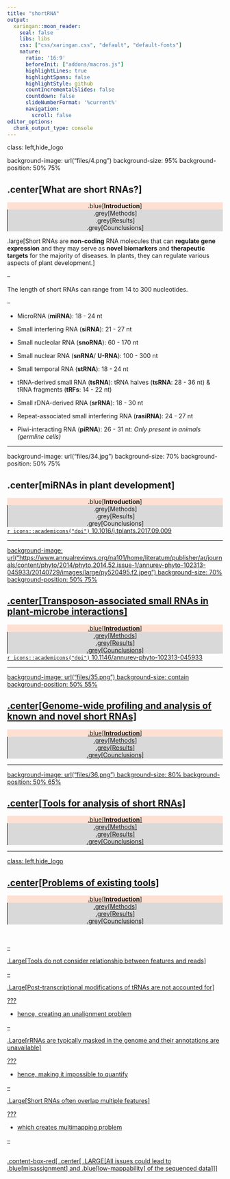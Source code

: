 ```yaml
---
title: "shortRNA"
output: 
  xaringan::moon_reader:
    seal: false
    libs: libs
    css: ["css/xaringan.css", "default", "default-fonts"]
    nature:
      ratio: '16:9'
      beforeInit: ["addons/macros.js"]
      highlightLines: true
      highlightSpans: false
      highlightStyle: github
      countIncrementalSlides: false
      countdown: false
      slideNumberFormat: '%current%'
      navigation:
        scroll: false
editor_options: 
  chunk_output_type: console
---
```


class: left,hide_logo

background-image: url("files/4.png")
background-size: 95%
background-position: 50% 75%

## .center[What are short RNAs?]

<div class="my-footer1" style="text-align: center;background-color:#FEE0D2;"> .blue[<b>Introduction</b>] </div>
<div class="my-footer2" style="text-align: center;background-color:#D9D9D9;border-left:1px solid black;"> .grey[Methods] </div>
<div class="my-footer3" style="text-align: center;background-color:#D9D9D9;border-left:1px solid black;"> .grey[Results] </div>
<div class="my-footer4" style="text-align: center;background-color:#D9D9D9;border-left:1px solid black;"> .grey[Counclusions] </div>


.large[Short RNAs are **non-coding** RNA molecules that can **regulate gene expression** and they may serve as **novel biomarkers** and **therapeutic targets** for the majority of diseases. In plants, they can regulate various aspects of plant development.]

--

The length of short RNAs can range from 14 to 300 nucleotides.


--

- MicroRNA (**miRNA**): 18 - 24 nt

- Small interfering RNA (**siRNA**): 21 - 27 nt

- Small nucleolar RNA (**snoRNA**): 60 - 170 nt

- Small nuclear RNA (**snRNA**/ **U-RNA**): 100 - 300 nt

- Small temporal RNA (**stRNA**): 18 - 24 nt

- tRNA-derived small RNA (**tsRNA**): tRNA halves (**tsRNA**: 28 - 36 nt) & tRNA fragments (**tRFs**: 14 - 22 nt)

- Small rDNA-derived RNA (**srRNA**): 18 - 30 nt

- Repeat-associated small interfering RNA (**rasiRNA**): 24 - 27 nt

- Piwi-interacting RNA (**piRNA**): 26 - 31 nt: 
_Only present in animals (germline cells)_


---

background-image: url("files/34.jpg")
background-size: 70%
background-position: 50% 75%

## .center[miRNAs in plant development]

<div class="my-footer1" style="text-align: center;background-color:#FEE0D2;"> .blue[<b>Introduction</b>] </div>
<div class="my-footer2" style="text-align: center;background-color:#D9D9D9;border-left:1px solid black;"> .grey[Methods] </div>
<div class="my-footer3" style="text-align: center;background-color:#D9D9D9;border-left:1px solid black;"> .grey[Results] </div>
<div class="my-footer4" style="text-align: center;background-color:#D9D9D9;border-left:1px solid black;"> .grey[Counclusions] </div>

<div class="my-footer"><span> <a href="https://doi.org/10.1016/j.tplants.2017.09.009">`r icons::academicons("doi")` 10.1016/j.tplants.2017.09.009</span></div>

---

background-image: url("https://www.annualreviews.org/na101/home/literatum/publisher/ar/journals/content/phyto/2014/phyto.2014.52.issue-1/annurev-phyto-102313-045933/20140729/images/large/py520495.f2.jpeg")
background-size: 70%
background-position: 50% 75%

## .center[Transposon-associated small RNAs in plant-microbe interactions]


<div class="my-footer1" style="text-align: center;background-color:#FEE0D2;"> .blue[<b>Introduction</b>] </div>
<div class="my-footer2" style="text-align: center;background-color:#D9D9D9;border-left:1px solid black;"> .grey[Methods] </div>
<div class="my-footer3" style="text-align: center;background-color:#D9D9D9;border-left:1px solid black;"> .grey[Results] </div>
<div class="my-footer4" style="text-align: center;background-color:#D9D9D9;border-left:1px solid black;"> .grey[Counclusions] </div>

<div class="my-footer"><span> <a href="https://doi.org/10.1146/annurev-phyto-102313-045933">`r icons::academicons("doi")` 10.1146/annurev-phyto-102313-045933</span></div>

---

background-image: url("files/35.png")
background-size: contain
background-position: 50% 55%

## .center[Genome-wide profiling and analysis of known and novel short RNAs]


<div class="my-footer1" style="text-align: center;background-color:#FEE0D2;"> .blue[<b>Introduction</b>] </div>
<div class="my-footer2" style="text-align: center;background-color:#D9D9D9;border-left:1px solid black;"> .grey[Methods] </div>
<div class="my-footer3" style="text-align: center;background-color:#D9D9D9;border-left:1px solid black;"> .grey[Results] </div>
<div class="my-footer4" style="text-align: center;background-color:#D9D9D9;border-left:1px solid black;"> .grey[Counclusions] </div>

---

background-image: url("files/36.png")
background-size: 80%
background-position: 50% 65%

## .center[Tools for analysis of short RNAs]


<div class="my-footer1" style="text-align: center;background-color:#FEE0D2;"> .blue[<b>Introduction</b>] </div>
<div class="my-footer2" style="text-align: center;background-color:#D9D9D9;border-left:1px solid black;"> .grey[Methods] </div>
<div class="my-footer3" style="text-align: center;background-color:#D9D9D9;border-left:1px solid black;"> .grey[Results] </div>
<div class="my-footer4" style="text-align: center;background-color:#D9D9D9;border-left:1px solid black;"> .grey[Counclusions] </div>


---

class: left,hide_logo

## .center[Problems of existing tools]

<div class="my-footer1" style="text-align: center;background-color:#FEE0D2;"> .blue[<b>Introduction</b>] </div>
<div class="my-footer2" style="text-align: center;background-color:#D9D9D9;border-left:1px solid black;"> .grey[Methods] </div>
<div class="my-footer3" style="text-align: center;background-color:#D9D9D9;border-left:1px solid black;"> .grey[Results] </div>
<div class="my-footer4" style="text-align: center;background-color:#D9D9D9;border-left:1px solid black;"> .grey[Counclusions] </div>

<br>

--


.Large[Tools do not consider relationship between features and reads]

--

.Large[Post-transcriptional modifications of tRNAs are not accounted for]

???

- hence, creating an unalignment problem

--

.Large[rRNAs are typically masked in the genome and their annotations are unavailable]

???

- hence, making it impossible to quantify

--

.Large[Short RNAs often overlap multiple features]

???

- which creates multimapping problem

--

<br>
.content-box-red[
.center[
.LARGE[All issues could lead to .blue[<u>misassignment</u>] and .blue[<u>low-mappability</u>] of the sequenced data]
]
]